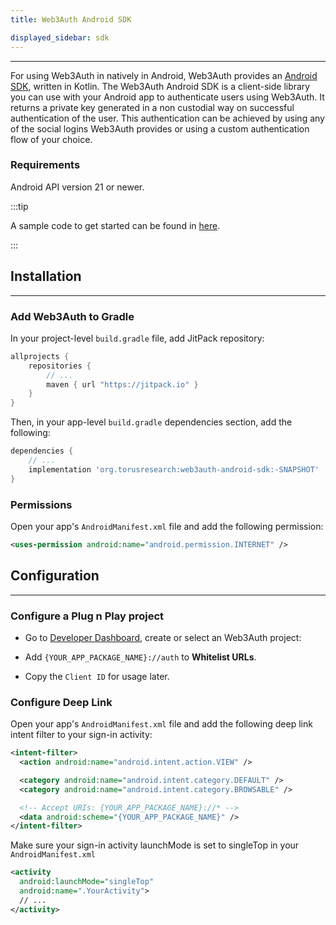 ```yaml
---
title: Web3Auth Android SDK

displayed_sidebar: sdk
---
```


---

For using Web3Auth in natively in Android, Web3Auth provides an [Android SDK](https://github.com/Web3Auth/web3auth-android-sdk), written in Kotlin.
The Web3Auth Android SDK is a client-side library you can use with your Android app to authenticate users using Web3Auth. It returns a private key
generated in a non custodial way on successful authentication of the user. This authentication can be achieved by using any of the social logins
Web3Auth provides or using a custom authentication flow of your choice.

### Requirements

Android API version 21 or newer.

:::tip

A sample code to get started can be found in [here](https://github.com/Web3Auth/web3auth-android-sdk/tree/master/app).

:::

## Installation

---

### Add Web3Auth to Gradle

In your project-level `build.gradle` file, add JitPack repository:

```groovy
allprojects {
    repositories {
        // ...
        maven { url "https://jitpack.io" }
    }
}
```

Then, in your app-level `build.gradle` dependencies section, add the following:

```groovy
dependencies {
    // ...
    implementation 'org.torusresearch:web3auth-android-sdk:-SNAPSHOT'
}
```

### Permissions

Open your app's `AndroidManifest.xml` file and add the following permission:

```xml
<uses-permission android:name="android.permission.INTERNET" />
```

## Configuration

---

### Configure a Plug n Play project

- Go to [Developer Dashboard](https://dashboard.web3auth.io/), create or select an Web3Auth project:

- Add `{YOUR_APP_PACKAGE_NAME}://auth` to **Whitelist URLs**.

- Copy the `Client ID` for usage later.

### Configure Deep Link

Open your app's `AndroidManifest.xml` file and add the following deep link intent filter to your sign-in activity:

```xml
<intent-filter>
  <action android:name="android.intent.action.VIEW" />

  <category android:name="android.intent.category.DEFAULT" />
  <category android:name="android.intent.category.BROWSABLE" />

  <!-- Accept URIs: {YOUR_APP_PACKAGE_NAME}://* -->
  <data android:scheme="{YOUR_APP_PACKAGE_NAME}" />
</intent-filter>
```

Make sure your sign-in activity launchMode is set to singleTop in your `AndroidManifest.xml`

```xml
<activity
  android:launchMode="singleTop"
  android:name=".YourActivity">
  // ...
</activity>
```
